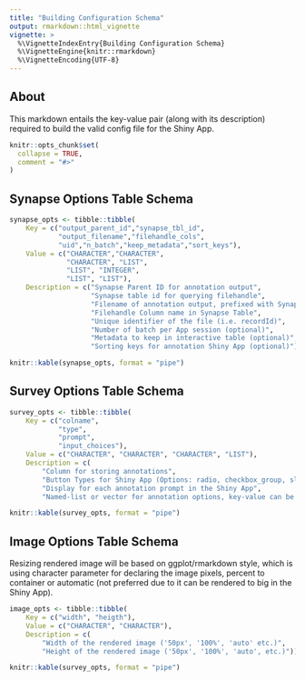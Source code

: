 ```yaml
---
title: "Building Configuration Schema"
output: rmarkdown::html_vignette
vignette: >
  %\VignetteIndexEntry{Building Configuration Schema}
  %\VignetteEngine{knitr::rmarkdown}
  %\VignetteEncoding{UTF-8}
---
```


## About
This markdown entails the key-value pair (along with its description) required to build the valid config file for the Shiny App.

```r
knitr::opts_chunk$set(
  collapse = TRUE,
  comment = "#>"
)
```

## Synapse Options Table Schema
```r
synapse_opts <- tibble::tibble(
    Key = c("output_parent_id","synapse_tbl_id",
            "output_filename","filehandle_cols",
            "uid","n_batch","keep_metadata","sort_keys"),
    Value = c("CHARACTER","CHARACTER",
              "CHARACTER", "LIST",
              "LIST", "INTEGER",
              "LIST", "LIST"),
    Description = c("Synapse Parent ID for annotation output",
                    "Synapse table id for querying filehandle",
                    "Filename of annotation output, prefixed with Synapse username",
                    "Filehandle Column name in Synapse Table",
                    "Unique identifier of the file (i.e. recordId)",
                    "Number of batch per App session (optional)",
                    "Metadata to keep in interactive table (optional)",
                    "Sorting keys for annotation Shiny App (optional)"))

knitr::kable(synapse_opts, format = "pipe")
```


## Survey Options Table Schema
```r
survey_opts <- tibble::tibble(
    Key = c("colname",
            "type",
            "prompt",
            "input_choices"),
    Value = c("CHARACTER", "CHARACTER", "CHARACTER", "LIST"),
    Description = c(
        "Column for storing annotations",
        "Button Types for Shiny App (Options: radio, checkbox_group, slider)",
        "Display for each annotation prompt in the Shiny App",
        "Named-list or vector for annotation options, key-value can be arbitrary; slider button type will take in min, max and step"))

knitr::kable(survey_opts, format = "pipe")
```

## Image Options Table Schema

Resizing rendered image will be based on ggplot/rmarkdown style, which is using character parameter for declaring the image pixels, percent to container or automatic (not preferred due to it can be rendered to big in the Shiny App).

```r
image_opts <- tibble::tibble(
    Key = c("width", "heigth"),
    Value = c("CHARACTER", "CHARACTER"),
    Description = c(
        "Width of the rendered image ('50px', '100%', 'auto' etc.)",
        "Height of the rendered image ('50px', '100%', 'auto', etc.)"))

knitr::kable(survey_opts, format = "pipe")
```